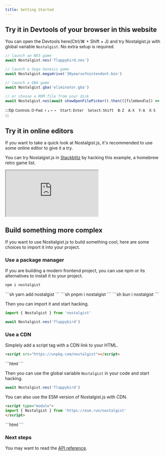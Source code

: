 ```yaml
---
title: Getting Started
---
```


## Try it in Devtools of your browser in this website
You can open the Devtools here(Ctrl/⌘ + Shift + J) and try Nostalgist.js with global variable `Nostalgist`. No extra setup is required.

```js
// launch an NES game
await Nostalgist.nes('flappybird.nes')

// launch a Sega Genesis game
await Nostalgist.megadrive('30yearsofnintendont.bin')

// launch a GBA game
await Nostalgist.gba('eliminator.gba')

// or choose a ROM file from your disk
await Nostalgist.nes(await showOpenFilePicker().then(([fileHandle]) => fileHandle.getFile()))
```

:::tip
<small>
  Controls:
  <span style="margin-right: 10px">D-Pad: <kbd>↑</kbd> <kbd>↓</kbd> <kbd>←</kbd> <kbd>→</kbd></span>
  <span style="margin-right: 10px"><kbd>Start</kbd>: <kbd>Enter</kbd></span>
  <span style="margin-right: 10px"><kbd>Select</kbd>: <kbd>Shift</kbd></span>
  <span style="margin-right: 10px"><kbd>B</kbd>: <kbd>Z</kbd></span>
  <span style="margin-right: 10px"><kbd>A</kbd>: <kbd>X</kbd></span>
  <span style="margin-right: 10px"><kbd>Y</kbd>: <kbd>A</kbd></span>
  <span style="margin-right: 10px"><kbd>X</kbd>: <kbd>S</kbd></span>
</small>
:::

## Try it in online editors
If you want to take a quick look at Nostalgist.js, it's recommended to use some online editor to give it a try.

You can try Nostalgist.js in [Stackblitz](https://stackblitz.com/edit/js-phxocr) by hacking this example, a homebrew retro game list.
<iframe class="playground-iframe" src="https://stackblitz.com/edit/js-phxocr?embed=1&file=index.js&hideNavigation=1&view=preview" style="aspect-ratio: 4/3;"></iframe>

## Build something more complex
If you want to use Nostialgist.js to build something cool, here are some choices to import it into your project.

### Use a package manager
If you are building a modern frontend project, you can use npm or its alternatives to install it to your project.
<Tabs>
  <TabItem label="npm">
  ```sh
  npm i nostalgist
  ```
  </TabItem>
  <TabItem label="yarn">
  ```sh
  yarn add nostalgist
  ```
  </TabItem>
  <TabItem label="pnpm">
  ```sh
  pnpm i nostalgist
  ```
  </TabItem>
  <TabItem label="bun">
  ```sh
  bun i nostalgist
  ```
  </TabItem>
</Tabs>

Then you can import it and start hacking.
```js
import { Nostalgist } from 'nostalgist'

await Nostalgist.nes('flappybird')
```

### Use a CDN
Simplely add a script tag with a CDN link to your HTML.
<Tabs>
  <TabItem label="unpkg">
  ```html
  <script src="https://unpkg.com/nostalgist"></script>
  ```
  </TabItem>
  <TabItem label="jsDelivr">
  ```html
  <script src="https://cdn.jsdelivr.net/npm/nostalgist"></script>
  ```
  </TabItem>
</Tabs>

Then you can use the global variable `Nostalgist` in your code and start hacking.
```js
await Nostalgist.nes('flappybird')
```

You can also use the ESM version of Nostalgist.js with CDN.
<Tabs>
  <TabItem label="esm.run">
  ```html
  <script type="module">
  import { Nostalgist } from 'https://esm.run/nostalgist'
  </script>
  ```
  </TabItem>
  <TabItem label="skypack">
  ```html
  <script type="module">
  import { Nostalgist } from 'https://cdn.skypack.dev/nostalgist'
  </script>
  ```
  </TabItem>
</Tabs>

### Next steps
You may want to read the [API reference](/apis/launch).
